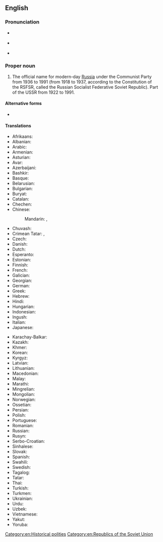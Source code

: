 ==English==

===Pronunciation===
* {{a|UK}} {{IPA|en|/ˈɹʌʃən ˈsɒvi.ət ˈfɛd(ə)ɹətɪv ˈsəʊʃəlɪst ɹɪˈpʌblɪk/}}
* {{a|US}} {{IPA|en|/ˈɹʌʃən ˈsoʊvjət ˈfɛdɚˌɹeɪtɪv ˈsəʊʃəlɪst ɹəˈpʌblɪk/}}
* {{audio|en|En-us-Russian Soviet Federative Socialist Republic.oga|Audio (US)}}

===Proper noun===
{{en-proper noun|head=[[Russian]] [[Soviet]] [[federative|Federative]] [[socialist|Socialist]] [[republic|Republic]]}}

# The official name for modern-day [[Russia]] under the Communist Party from 1936 to 1991 (from 1918 to 1937, according to the Constitution of the RSFSR, called the Russian Socialist Federative Soviet Republic). Part of the USSR from 1922 to 1991.

====Alternative forms====
* {{alt|en|Russian SFSR|RSFSR}}

====Translations====
{{trans-top|official name for modern day Russia before the collapse of the Soviet Union}}
* Afrikaans: {{t|af|Russiese Sosialistiese Federale Sowjetrepubliek}}
* Albanian: {{t|sq|Republika Socialiste Federale Sovjetike e Rusisë|f}}
* Arabic: {{t|ar|جُمْهُورِيَّة رُوسِيَا اَلِاتِّحَادِيَّة اَلِاشْتِرَاكِيَّة اَلسُّوفْيِتِيَّة|f}}
* Armenian: {{t|hy|Ռուսաստանի Խորհրդային Ֆեդերատիվ Սոցիալիստական Հանրապետություն|f}}
* Asturian: {{t|ast|República Socialista Federativa Soviética de Rusia|f}}
* Avar: {{t|av|Россиялъул Советияб Федеративияб Социализмаялъул Республика}}
* Azerbaijani: {{t|az|Rusiya Sovet Federativ Sosialist Respublikası}}
* Bashkir: {{t|ba|Рәсәй Совет Федератив Социалистик Республикаһы}}
* Basque: {{t|eu|Errusiako Sobietar Errepublika Sozialista Federatiboa}}
* Belarusian: {{t|be|Расі́йская Саве́цкая Федэраты́ўная Сацыялісты́чная Рэспу́бліка|f}}
* Bulgarian: {{t|bg|Руска съветска федеративна социалистическа република|f}}
* Buryat: {{t|bua|Зүблэлтэ Социалис Бүгэдэ Найрамдаха Холбоото Орос Улас}}
* Catalan: {{t|ca|República Socialista Federada Soviètica de Rússia|f}}
* Chechen: {{t|ce|Российн Советан Федеративан Социалистически Республика}}
* Chinese:
*: Mandarin: {{t|cmn|俄羅斯蘇維埃聯邦社會主義共和國|tr=Éluósī Sūwéi'āi Liánbāng Shèhuìzhǔyì Gònghéguó}}, {{t|cmn|俄罗斯苏维埃联邦社会主义共和国|tr=Éluósī Sūwéi'āi Liánbāng Shèhuìzhǔyì Gònghéguó}}
* Chuvash: {{t|cv|Раҫҫей Федерациллӗ Социализмлӑ Совет Республики}}
* Crimean Tatar: {{t|crh|Русие Шуралар Федератив Социалистик Джумхуриети|sc=Cyrl}}, {{t|crh|Rusiye Şuralar Federativ Sotsialistik Cumhuriyeti|sc=Latn}}
* Czech: {{t|cs|Ruská sovětská federativní socialistická republika|f}}
* Danish: {{t|da|Russiske Socialistiske Føderative Sovjetrepublik|c}}
* Dutch: {{t|nl|Russische Socialistische Federatieve Sovjetrepubliek|c}}
* Esperanto: {{t|eo|Rusia Soveta Federacia Socialisma Respubliko}}
* Estonian: {{t|et|Venemaa Nõukogude Föderatiivne Sotsialistlik Vabariik}}
* Finnish: {{t|fi|Venäjän Sosialistinen Federatiivinen Neuvostotasavalta}}
* French: {{t|fr|République socialiste fédérative soviétique de Russie|f}}
* Galician: {{t|gl|República Socialista Federativa Soviética Rusa|f}}
* Georgian: {{t|ka|რუსეთის საბჭოთა ფედერაციული სოციალისტური რესპუბლიკა}}
* German: {{t|de|Russische Sozialistische Föderative Sowjetrepublik|f}}
* Greek: {{t|el|Ρωσική Σοβιετική Ομοσπονδιακή Σοσιαλιστική Δημοκρατία|f}}
* Hebrew: {{t|he|הרפובליקה הסובייטית הפדרטיבית הסוציאליסטית הרוסית}}
* Hindi: {{t|hi|रूसी सोवियत संघात्मक समाजवादी गणराज्य}}
* Hungarian: {{t|hu|Oroszországi Szovjet Szövetségi Szocialista Köztársaság}}
* Indonesian: {{t|id|Republik Sosialis Federasi Soviet Rusia}}
* Ingush: {{t|inh|Россе Советий Федеративни Социалистически Республика}}
* Italian: {{t|it|Repubblica Socialista Federativa Sovietica Russa|f}}
* Japanese: {{t|ja|ロシア・ソビエト連邦社会主義共和国|tr=Roshia Sobieto Renpо̄ Shakaishugi Kyо̄wakoku}}
{{trans-mid}}
* Karachay-Balkar: {{t|krc|Россия Совет Федератив Социалист Республика}}
* Kazakh: {{t|kk|Ресей Кеңестік Федерациялық Социалистік Республикасы}}
* Khmer: {{t|km|សាធារណរដ្ឋសង្គមនិយមសហព័ន្ធសូវៀតរុស្ស៊ី}}
* Korean: {{t|ko|^러시아 ^소비에트 ^연방 ^사회주의 ^공화국}}
* Kyrgyz: {{t|ky|Орусия Советтик Социалисттик Федеративдик Республикасы}}
* Latvian: {{t|lv|Krievijas Padomju Federatīvā Sociālistiskā Republika|f}}
* Lithuanian: {{t|lt|Rusijos Tarybų Federacinė Socialistinė Respublika|f}}
* Macedonian: {{t|mk|Руска Советска Федерати́вна Социјалистичка Република|f}}
* Malay: {{t|ms|Republik Sosialis Persekutuan Soviet Rusia}}
* Marathi: {{t|mr|रशियाचे सोव्हियेत साम्यवादी संघीय प्रजासत्ताक}}
* Mingrelian: {{t|xmf|რუსეთიშ სხუნუეფიშ ფედერაციული სოციალისტური რესპუბლიკა}}
* Mongolian: {{t|mn|Зөвлөлт Социалист Бүгд Найрамдах Холбоот Орос Улс}}
* Norwegian: {{t|no|Russiske sovjetiske føderative sosialistrepublikk}}
* Ossetian: {{t|os|Уæрæсейы Советон Федеративон Социалистон Республикӕ}}
* Persian: {{t|fa|جمهوری فدراتیو سوسیالیستی روسیه شوروی}}
* Polish: {{t|pl|Rosyjska Federacyjna Socjalistyczna Republika Radziecka}}
* Portuguese: {{t|pt|República Socialista Federativa Soviética da Rússia|f}}
* Romanian: {{t|ro|Republica Sovietică Federativă Socialistă Rusă|f}}
* Russian: {{t+|ru|Росси́йская Сове́тская Федерати́вная Социалисти́ческая Респу́блика|f}}
* Rusyn: {{t|rue|Російска Совѣтска Федератівна Социалистична Републік|f}}
* Serbo-Croatian: {{t|sh|Ruska Sovjetska Federativna Socijalistička Republika|f}}
* Sinhalese: {{t|si|රුසියානු සෝවියට් සන්ධීය සමාජවාදී සමූහාණ්ඩුව}}
* Slovak: {{t|sk|Ruská sovietska federatívna socialistická republika|f}}
* Spanish: {{t|es|República Socialista Federativa Soviética de Rusia|f}}
* Swahili: {{t|sw|Shirikisho la Jamhuri ya Kisovyiet ya Kijamii ya Kirusi}}
* Swedish: {{t|sv|Ryska sovjetiska federativa socialistrepubliken|c}}
* Tagalog: {{t|tl|Sosyalistang Pederatibong Republikang Sobyet ng Rusya}}
* Tatar: {{t|tt|Россия Совет Федератив Социалистик Җөмһүрияте}}
* Thai: {{t|th|สหพันธ์สาธารณรัฐสังคมนิยมโซเวียตรัสเซีย}}
* Turkish: {{t|tr|Rusya Sovyet Federatif Sosyalist Cumhuriyeti}}
* Turkmen: {{t|tk|Russiýa Sowet Federatiw Sotsialistik Respublikasy}}
* Ukrainian: {{t|uk|Російська Радянська Федеративна Соціалістична Республіка|f}}
* Urdu: {{t|ur|روسی سوویت وفاقی اشتراکی جمہوریہ}}
* Uzbek: {{t|uz|Rossiya Sovet Federativ Sotsialistik Respublikasi}}
* Vietnamese: {{t|vi|Cộng hòa Xã hội chủ nghĩa Xô viết Liên bang Nga}}
* Yakut: {{t|sah|Россия сэбиэскэй федеративнай сойуустаах республикалара}}
* Yoruba: {{t|yo|Orílẹ̀-èdè Olómìnira Àpapọ̀ Sófìẹ̀tì Sósíálístì Rọ́síà}}
{{trans-bottom}}

[[Category:en:Historical polities]]
[[Category:en:Republics of the Soviet Union]]